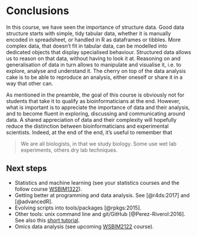 # Conclusions {#sec:ccl}

In this course, we have seen the importance of structure data. Good
data structure starts with simple, tidy tabular data, whether it is
manually encoded in spreadsheet, or handled in R as dataframes or
tibbles. More complex data, that doesn't fit in tabular data, can be
modelled into dedicated objects that display specialised
behaviour. Structured data allows us to reason on that data, without
having to look it at. Reasoning on and generalisation of data in turn
allows to manipulate and visualise it, i.e. to explore, analyse and
understand it. The cherry on top of the data analysis cake is to be
able to reproduce an analysis, either oneself or share it in a way
that other can.

As mentioned in the preamble, the goal of this course is obviously not
for students that take it to qualify as bioinformaticians at the
end. However, what is important is to appreciate the importance of
data and their analysis, and to become fluent in exploring, discussing
and communicating around data. A shared appreciation of data and their
complexity will hopefully reduce the distinction between
bioinformaticians and experimental scientists. Indeed, at the end of
the end, it's useful to remember that

> We are all biologists, in that we study biology. Some use wet lab
> experiments, others dry lab techniques.

## Next steps

- Statistics and machine learning (see your statistics courses and the
  follow course
  [WSBIM1322](https://github.com/UCLouvain-CBIO/WSBIM1322)).
- Getting better at programming and data analysis. See 
  [@r4ds:2017] and [@advancedR].
- Evolving scripts into tools/packages [@rpkgs:2015].
- Other tools: unix command line and git/GitHub [@Perez-Riverol:2016].
  See also this [short
  tutorial](https://lgatto.github.io/github-intro/).
- Omics data analysis (see upcoming
  [WSBIM2122](https://github.com/UCLouvain-CBIO/WSBIM2122) course).
